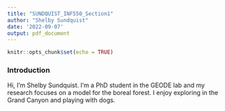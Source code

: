 ```yaml
---
title: "SUNDQUIST_INF550_Section1"
author: "Shelby Sundquist"
date: '2022-09-07'
output: pdf_document
---
```


```r
knitr::opts_chunk$set(echo = TRUE)
```

### Introduction 

Hi, I'm Shelby Sundquist. I'm  a PhD student in the GEODE lab and my research focuses on a model for the boreal forest. I enjoy exploring in the Grand Canyon and playing with dogs.